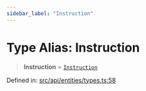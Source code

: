 ```yaml
---
sidebar_label: "Instruction"
---
```


# Type Alias: Instruction

> **Instruction** = [`Instruction`](../../Instruction/classes/Instruction.mdx)

Defined in: [src/api/entities/types.ts:58](https://github.com/PolymeshAssociation/polymesh-sdk/blob/bee6a2fe7a8ce5db42a6982e793782182cde2153/src/api/entities/types.ts#L58)

